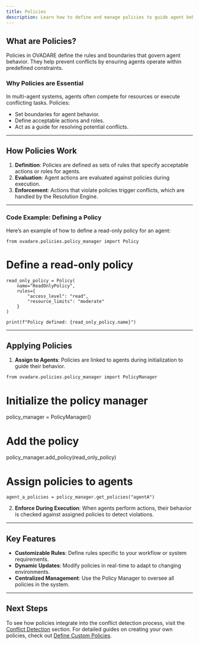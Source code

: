 ```yaml
---
title: Policies
description: Learn how to define and manage policies to guide agent behavior in OVADARE.
---
```


## What are Policies?

Policies in OVADARE define the rules and boundaries that govern agent behavior. They help prevent conflicts by ensuring agents operate within predefined constraints.

### Why Policies are Essential

In multi-agent systems, agents often compete for resources or execute conflicting tasks. Policies:
- Set boundaries for agent behavior.
- Define acceptable actions and roles.
- Act as a guide for resolving potential conflicts.

---

## How Policies Work

1. **Definition**: Policies are defined as sets of rules that specify acceptable actions or roles for agents.
2. **Evaluation**: Agent actions are evaluated against policies during execution.
3. **Enforcement**: Actions that violate policies trigger conflicts, which are handled by the Resolution Engine.

---

### Code Example: Defining a Policy

Here’s an example of how to define a read-only policy for an agent:

```
from ovadare.policies.policy_manager import Policy
```

# Define a read-only policy
```
read_only_policy = Policy(
    name="ReadOnlyPolicy",
    rules={
        "access_level": "read",
        "resource_limits": "moderate"
    }
)

print(f"Policy defined: {read_only_policy.name}")
```

---

## Applying Policies

1. **Assign to Agents**:
   Policies are linked to agents during initialization to guide their behavior.

```
from ovadare.policies.policy_manager import PolicyManager
```

# Initialize the policy manager
policy_manager = PolicyManager()

# Add the policy
policy_manager.add_policy(read_only_policy)

# Assign policies to agents
```
agent_a_policies = policy_manager.get_policies("agentA")
```

2. **Enforce During Execution**:
   When agents perform actions, their behavior is checked against assigned policies to detect violations.

---

## Key Features

- **Customizable Rules**:
  Define rules specific to your workflow or system requirements.
- **Dynamic Updates**:
  Modify policies in real-time to adapt to changing environments.
- **Centralized Management**:
  Use the Policy Manager to oversee all policies in the system.

---

## Next Steps

To see how policies integrate into the conflict detection process, visit the [Conflict Detection](core-concepts/conflict-detection) section. For detailed guides on creating your own policies, check out [Define Custom Policies](how-to-guides/define-custom-policies).
